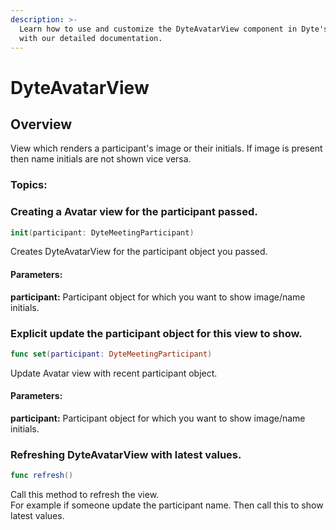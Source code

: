 ```yaml
---
description: >-
  Learn how to use and customize the DyteAvatarView component in Dyte's iOS UiKit
  with our detailed documentation.
---
```


# DyteAvatarView

## Overview

View which renders a participant's image or their initials. If image is present then name initials are not
shown vice versa.

### Topics:

### Creating a Avatar view for the participant passed.

```swift
init(participant: DyteMeetingParticipant)
```

Creates DyteAvatarView for the participant object you passed.

#### Parameters:

**participant:** Participant object for which you want to show image/name initials.

### Explicit update the participant object for this view to show.

```swift
func set(participant: DyteMeetingParticipant)
```

Update Avatar view with recent participant object.

#### Parameters:

**participant:** Participant object for which you want to show image/name initials.

### Refreshing DyteAvatarView with latest values.

```swift
func refresh()
```

Call this method to refresh the view.  
For example if someone update the participant name. Then call this to show latest values.

<head>
  <title>iOS DyteAvatarView</title>
</head>
